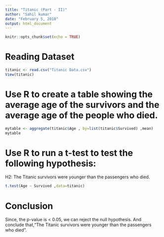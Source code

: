 ```yaml
---
title: "Titanic (Part - II)"
author: "Sahil kumar"
date: "February 5, 2018"
output: html_document
---
```


```r
knitr::opts_chunk$set(echo = TRUE)
```

# Reading Dataset
```r
titanic <- read.csv("Titanic Data.csv")
View(titanic)
```

# Use R to create a table showing the average age of the survivors and the average age of the people who died.
```r
mytable <- aggregate(titanic$Age , by=list(titanic$Survived) ,mean)
mytable
```

# Use R to run a t-test to test the following hypothesis:
  H2: The Titanic survivors were younger than the passengers who died.
```r
t.test(Age ~ Survived ,data=titanic)
```

# Conclusion
Since, the p-value is < 0.05, we can reject the null hypothesis. And conclude that,"The Titanic survivors were younger than the passengers who died".